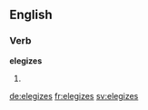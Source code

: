 ==English==

===Verb===
'''elegizes'''

# {{third-person singular of|elegize}}

[[de:elegizes]]
[[fr:elegizes]]
[[sv:elegizes]]